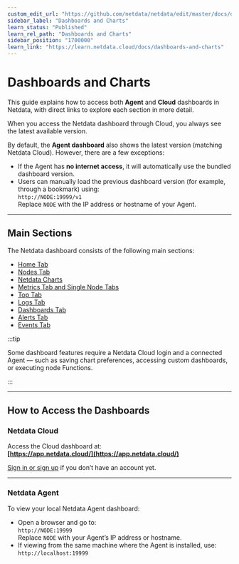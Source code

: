 ```yaml
---
custom_edit_url: "https://github.com/netdata/netdata/edit/master/docs/dashboards-and-charts/README.md"
sidebar_label: "Dashboards and Charts"
learn_status: "Published"
learn_rel_path: "Dashboards and Charts"
sidebar_position: "1700000"
learn_link: "https://learn.netdata.cloud/docs/dashboards-and-charts"
---
```


# Dashboards and Charts

This guide explains how to access both **Agent** and **Cloud** dashboards in Netdata, with direct links to explore each section in more detail.

When you access the Netdata dashboard through Cloud, you always see the latest available version.

By default, the **Agent dashboard** also shows the latest version (matching Netdata Cloud). However, there are a few exceptions:

- If the Agent has **no internet access**, it will automatically use the bundled dashboard version.
- Users can manually load the previous dashboard version (for example, through a bookmark) using:  
  `http://NODE:19999/v1`  
  Replace `NODE` with the IP address or hostname of your Agent.

---

## Main Sections

The Netdata dashboard consists of the following main sections:

- [Home Tab](/docs/dashboards-and-charts/tabs)
- [Nodes Tab](/docs/dashboards-and-charts/tabs/nodes)
- [Netdata Charts](/docs/dashboards-and-charts/charts)
- [Metrics Tab and Single Node Tabs](/docs/dashboards-and-charts/tabs/metrics)
- [Top Tab](/docs/dashboards-and-charts/tabs/top)
- [Logs Tab](/docs/dashboards-and-charts/tabs/logs)
- [Dashboards Tab](/docs/dashboards-and-charts/tabs/dashboards)
- [Alerts Tab](/docs/dashboards-and-charts/tabs/alerts)
- [Events Tab](/docs/dashboards-and-charts/tabs/events)

:::tip

Some dashboard features require a Netdata Cloud login and a connected Agent — such as saving chart preferences, accessing custom dashboards, or executing node Functions.

:::

---

## How to Access the Dashboards

### Netdata Cloud

Access the Cloud dashboard at:  
**[https://app.netdata.cloud/](https://app.netdata.cloud/)**

[Sign in or sign up](https://app.netdata.cloud/sign-in) if you don’t have an account yet.

---

### Netdata Agent

To view your local Netdata Agent dashboard:

- Open a browser and go to:  
  `http://NODE:19999`  
  Replace `NODE` with your Agent’s IP address or hostname.
- If viewing from the same machine where the Agent is installed, use:  
  `http://localhost:19999`
